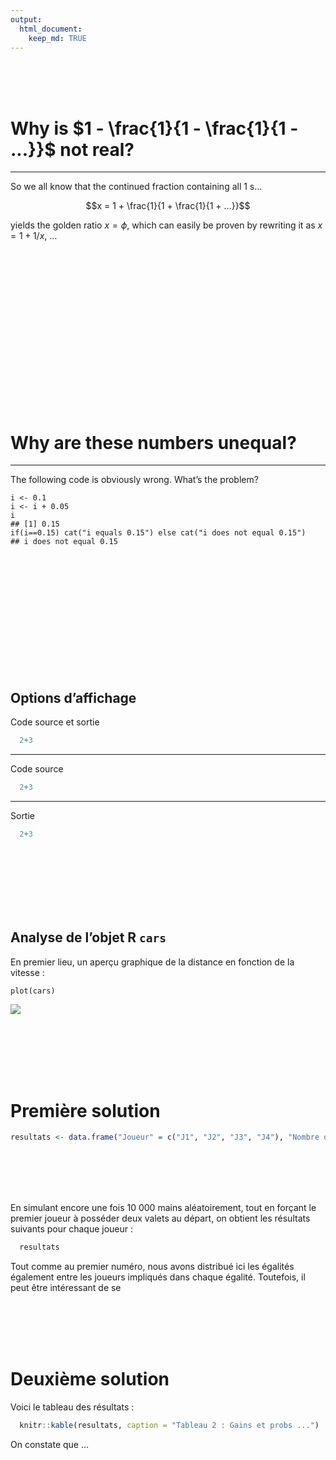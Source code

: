 ```yaml
---
output:
  html_document:
    keep_md: TRUE
---
```


<br>
<br>
<br>











# Why is $1 - \frac{1}{1 - \frac{1}{1 - ...}}$ not real?

*****************************

So we all know that the continued fraction containing all 1 s...

$$x = 1 + \frac{1}{1 + \frac{1}{1 + ...}}$$

yields the golden ratio $x =\phi$, which can easily be proven by rewriting it as $x = 1 + 1/x$, ...












<br>
<br>
<br>
<br>
<br>
<br>
<br>
<br>
<br>
<br>
<br>

<br>
<br>
<br>









# Why are these numbers unequal?

*****************************

The following code is obviously wrong. What's the problem?


```
i <- 0.1
i <- i + 0.05
i
## [1] 0.15
if(i==0.15) cat("i equals 0.15") else cat("i does not equal 0.15")
## i does not equal 0.15
```













<br>
<br>
<br>
<br>
<br>
<br>
<br>
<br>
<br>
<br>
<br>









## Options d'affichage


Code source et sortie
```r
  2+3
```



--------------------


Code source
```r
  2+3
```

--------------------

Sortie
```r
  2+3
```











<br>
<br>
<br>
<br>
<br>
<br>








## Analyse de l'objet R `cars` 

En premier lieu, un aperçu graphique de la distance en fonction de la vitesse :

```
plot(cars)
```

![](C:\Users\Laurent\Documents\GitHub\OTC\images\img_car_plot.jpeg)















<br>
<br>
<br>
<br>
<br>




# Première solution

```r
resultats <- data.frame("Joueur" = c("J1", "J2", "J3", "J4"), "Nombre de gains" = c(4830, 1723, 1697, 1750), "Prob de victoire" = c(0.483, 0.172, 0.170, 0.175), row.names = "Joueur")
```


<br>
<br>
<br>
<br>







En simulant encore une fois 10 000 mains aléatoirement, tout en forçant le premier joueur à posséder deux valets au départ, on obtient les résultats suivants pour chaque joueur :
```r
  resultats
```
Tout comme au premier numéro, nous avons distribué ici les égalités également entre les joueurs impliqués dans chaque égalité. Toutefois, il peut être intéressant de se












<br>
<br>
<br>
<br>









# Deuxième solution

Voici le tableau des résultats :
```r
  knitr::kable(resultats, caption = "Tableau 2 : Gains et probs ...")
```  

On constate que ...